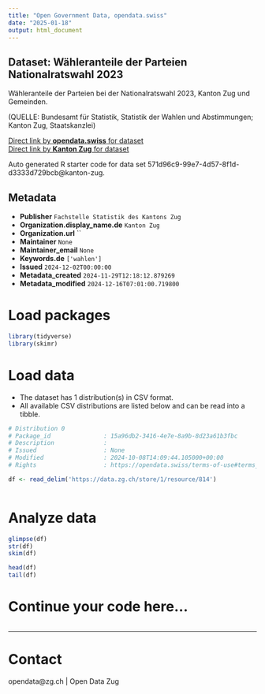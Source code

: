 ```yaml
---
title: "Open Government Data, opendata.swiss"
date: "2025-01-18"
output: html_document
---
```


## Dataset: Wähleranteile der Parteien Nationalratswahl 2023

Wähleranteile der Parteien bei der Nationalratswahl 2023, Kanton Zug und Gemeinden.

(QUELLE: Bundesamt für Statistik, Statistik der Wahlen und Abstimmungen; Kanton Zug, Staatskanzlei)

[Direct link by **opendata.swiss** for dataset](https://opendata.swiss/de/dataset/wahleranteile-der-parteien-nationalratswahl-2023)<br>
[Direct link by **Kanton Zug** for dataset](https://www.zg.ch/behoerden/gesundheitsdirektion/statistikfachstelle/themen/17-politik)

Auto generated R starter code for data set 571d96c9-99e7-4d57-8f1d-d3333d729bcb@kanton-zug.

## Metadata

- **Publisher** `Fachstelle Statistik des Kantons Zug`
- **Organization.display_name.de** `Kanton Zug`
- **Organization.url** ``
- **Maintainer** `None`
- **Maintainer_email** `None`
- **Keywords.de** `['wahlen']`
- **Issued** `2024-12-02T00:00:00`
- **Metadata_created** `2024-11-29T12:18:12.879269`
- **Metadata_modified** `2024-12-16T07:01:00.719800`


# Load packages

```r

library(tidyverse)
library(skimr)

```

# Load data

-   The dataset has 1 distribution(s) in CSV format.
-   All available CSV distributions are listed below and can be read into a tibble.

```r

# Distribution 0
# Package_id               : 15a96db2-3416-4e7e-8a9b-8d23a61b3fbc
# Description              : 
# Issued                   : None
# Modified                 : 2024-10-08T14:09:44.105000+00:00
# Rights                   : https://opendata.swiss/terms-of-use#terms_open

df <- read_delim('https://data.zg.ch/store/1/resource/814')



```

# Analyze data

```r

glimpse(df)
str(df)
skim(df)

head(df)
tail(df)

```

# Continue your code here...

```r

```

------------------------------------------------------------------------

# Contact

opendata@zg.ch | Open Data Zug
